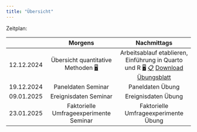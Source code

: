 ```yaml
---
title: "Übersicht"
---
```


Zeitplan:

|     |                Morgens         |          Nachmittags                     |
|:---:|:-----------------------------------:|:--------------------------------------:|
|  12.12.2024  |Übersicht quantitative Methoden  [🖥](/slides/1_seminar.html "Seminarfolien")         | Arbeitsablauf etablieren, Einführung in Quarto und R   [🖥](/slides/1_uebung.html "Übungsfolien")     [📋](/uebungen/1_uebungsblatt.html "1. Übungsblatt (Lösungen)")    [Download Übungsblatt](downloads/1_uebungsblatt_studis.qmd.txt)                 |
|  19.12.2024  | Paneldaten Seminar         | Paneldaten Übung                          |
|  09.01.2025  | Ereignisdaten Seminar          | Ereignisdaten Übung |
|  23.01.2025  | Faktorielle Umfrageexperimente   Seminar            | Faktorielle Umfrageexperimente Übung                 |





 <!-- [ 📝](/abgaben/1_abgabe.html "1. Abgabe")  -->
